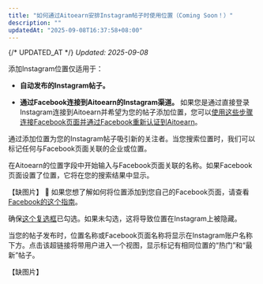```yaml
---
title: "如何通过Aitoearn安排Instagram帖子时使用位置（Coming Soon！）"
description: ""
updatedAt: "2025-09-08T16:37:58+08:00"
---
```

{/* UPDATED_AT */}
_Updated: 2025-09-08_

添加Instagram位置仅适用于：

- **自动发布的Instagram帖子。** 

- **通过Facebook连接到Aitoearn的Instagram渠道。** 如果您是通过直接登录Instagram连接到Aitoearn并希望为您的帖子添加位置，您可以[使用这些步骤连接Facebook页面并通过Facebook重新认证到Aitoearn](https://支持.aitoearn.com//支持.aitoearn.com/article/568-连接ing-您的-Instagram-business-或-creator-账户-到-aitoearn#Converting-和-链接ing-您的-Instagram-账户-到-a-Facebook-Page--TLG6Z)。

通过添加位置为您的Instagram帖子吸引新的关注者。当您搜索位置时，我们可以标记任何与Facebook页面关联的企业或位置。

在Aitoearn的位置字段中开始输入与Facebook页面关联的名称。如果Facebook页面设置了位置，它将在您的搜索结果中显示。

【缺图片】
📝 如果您想了解如何将位置添加到您自己的Facebook页面，请查看[Facebook的这个指南](https://www.Facebook.com/帮助/197254963682414)。

确保[这个复选框](https://分享.aitoearn.com/xQuAXyZL)已勾选。如果未勾选，这将导致位置在Instagram上被隐藏。

当您的帖子发布时，位置名称或Facebook页面名称将显示在Instagram账户名称下方。点击该超链接将带用户进入一个视图，显示标记有相同位置的“热门”和“最新”帖子。

【缺图片】